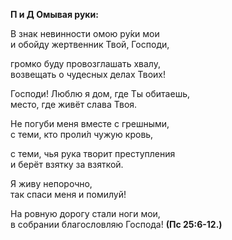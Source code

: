 **П и Д Омывая руки:**

В знак невинности омою ру́ки мои  
и обойду жертвенник Твой, Господи,

громко буду провозглашать хвалу,  
возвещать о чудесных делах Твоих!

Господи! Люблю я дом, где Ты обитаешь,  
место, где живёт слава Твоя.

Не погуби меня вместе с грешными,  
с теми, кто проли́л чужую кровь,

с теми, чья рука творит преступления  
и берёт взятку за взяткой.

Я живу непорочно,  
так спаси меня и помилуй!

На ровную дорогу стали ноги мои,  
в собрании благословляю Господа! **(Пс 25:6-12.)**
